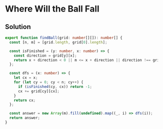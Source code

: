 # Where Will the Ball Fall

## Solution

```typescript filename="solution.ts" copy 
export function findBall(grid: number[][]): number[] {
  const [n, m] = [grid.length, grid[0].length];

  const isFinished = (y: number, x: number) => {
    const direction = grid[y][x];
    return x + direction < 0 || m <= x + direction || direction !== grid[y][x + direction];
  };

  const dfs = (x: number) => {
    let cx = x;
    for (let cy = 0; cy < n; cy++) {
      if (isFinished(cy, cx)) return -1;
      cx += grid[cy][cx];
    }
    return cx;
  };

  const answer = new Array(m).fill(undefined).map((_, i) => dfs(i));
  return answer;
}
```